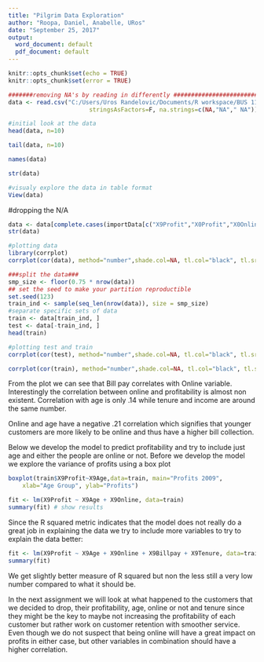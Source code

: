 ```yaml
---
title: "Pilgrim Data Exploration"
author: "Roopa, Daniel, Anabelle, URos"
date: "September 25, 2017"
output:
  word_document: default
  pdf_document: default
---
```


```r
knitr::opts_chunk$set(echo = TRUE)
knitr::opts_chunk$set(error = TRUE)
```

```r


#######removing NA's by reading in differently #######################################
data <- read.csv("C:/Users/Uros Randelovic/Documents/R workspace/BUS 111/data.csv",
                       stringsAsFactors=F, na.strings=c(NA,"NA"," NA"))

#initial look at the data
head(data, n=10)
```

```r
tail(data, n=10)
```

```r
names(data)
```

```r
str(data)

```

```r
#visualy explore the data in table format
View(data)
```
#dropping the N/A
```r
data <- data[complete.cases(importData[c("X9Profit","X0Profit","X0Online","X0Billpay","X9Inc","X9Online","X9Age","X9Tenure")]),]
str(data)
```



```r
#plotting data
library(corrplot)
corrplot(cor(data), method="number",shade.col=NA, tl.col="black", tl.srt=45)
```

```r
###split the data###
smp_size <- floor(0.75 * nrow(data))
## set the seed to make your partition reproductible
set.seed(123)
train_ind <- sample(seq_len(nrow(data)), size = smp_size)
#separate specific sets of data
train <- data[train_ind, ]
test <- data[-train_ind, ]
head(train)
```


```r
#plotting test and train
corrplot(cor(test), method="number",shade.col=NA, tl.col="black", tl.srt=45)
```



```r
corrplot(cor(train), method="number",shade.col=NA, tl.col="black", tl.srt=45)
```



From the plot we can see that Bill pay correlates with Online variable. Interestingly the correlation between online and profitability is almost non existent. Correlation with age is only .14 while tenure and income are around the same number. 

Online and age have a negative .21 correlation which signifies that younger customers are more likely to be online and thus have a higher bill collection. 



Below we develop the model to predict profitability and try to include just age and
either the people are online or not.
Before we develop the model we explore the variance of profits using a box plot

```r
boxplot(train$X9Profit~X9Age,data=train, main="Profits 2009", 
  	xlab="Age Group", ylab="Profits")
```



```r

fit <- lm(X9Profit ~ X9Age + X9Online, data=train)
summary(fit) # show results
```
Since the R squared metric indicates that the model does not really do a great job in explaining the data we try to include more variables to try to explain the data better:

```r
fit <- lm(X9Profit ~ X9Age + X9Online + X9Billpay + X9Tenure, data=train)
summary(fit)
```
We get slightly better measure of R squared but non the less still a very low number compared to what it should be. 

In the next assignment we will look at what happened to the customers that we decided to drop, their profitability, age, online or not and tenure since they might be the key to maybe not increasing the profitability of each customer but rather work on customer retention with smoother service. Even though we do not suspect that being online will have a great impact on profits in either case, but other variables in combination should have a higher correlation. 
